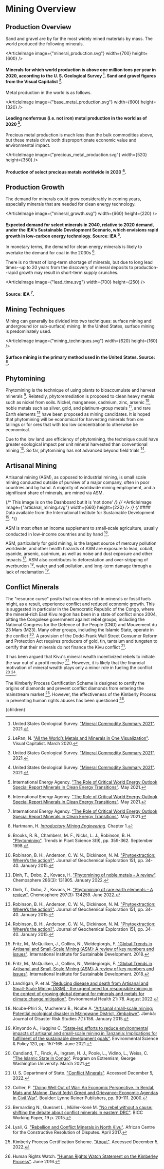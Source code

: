 


# Mining Overview

## Production Overview
Sand and gravel are by far the most widely mined materials by mass. The world produced the following minerals.

<ArticleImage image={"mineral_production.svg"} width={700} height={600} />
#### Minerals for which world production is above one million tons per year in 2020, according to the U. S. Geological Survey [^4]. Sand and gravel figures from the Visual Capitalist [^3].

Metal production in the world is as follows.

<ArticleImage image={"base_metal_production.svg"} width={600} height={320} />
#### Leading nonferrous (i.e. not iron) metal production in the world as of 2020 [^4].

Precious metal production is much less than the bulk commodities above, but these metals drive both disproportionate economic value and environmental impact.

<ArticleImage image={"precious_metal_production.svg"} width={520} height={350} />
#### Production of select precious metals worldwide in 2020 [^4].

## Production Growth
The demand for minerals could grow considerably in coming years, especially minerals that are needed for clean energy technology.

<ArticleImage image={"mineral_growth.svg"} width={660} height={220} />
#### Expected demand for select minerals in 2040, relative to 2020 demand, under the IEA's Sustainable Development Scenario, which envisions rapid growth in low-carbon energy technology. Source: IEA [^2].

In monetary terms, the demand for clean energy minerals is likely to overtake the demand for coal in the 2030s [^2].

There is no threat of long-term shortage of minerals, but due to long lead times--up to 20 years from the discovery of mineral deposits to production--rapid growth may result in short-term supply crunches.

<ArticleImage image={"lead_time.svg"} width={700} height={250} />
#### Source: IEA [^2].

## Mining Techniques
Mining can generally be divided into two techniques: surface mining and underground (or sub-surface) mining. In the United States, surface mining is predominately used.

<ArticleImage image={"mining_techniques.svg"} width={620} height={160} />
#### Surface mining is the primary method used in the United States. Source: [^1].

## Phytomining

Phytomining is the technique of using plants to bioaccumulate and harvest minerals [^pm1]. Relatedly, phytoremediation is proposed to clean heavy metals such as nickel from soils. Nickel, manganese, cadmium, zinc, arsenic [^pm2], noble metals such as silver, gold, and platinum-group metals [^pm3], and rare Earth elements [^pm4] have been proposed as mining candidates. It is hoped that phytomining will be economical for harvesting minerals from ore tailings or for ores that with too low concentration to otherwise be economical.

Due to the low land use efficiency of phytomining, the technique could have greater ecological impact per unit mineral harvested than conventional mining [^pm2]. So far, phytomining has not advanced beyond field trials [^pm2].

## Artisanal Mining

Artisanal mining (ASM), as opposed to industrial mining, is small scale mining conducted outside of purview of a major company, often in poor countries and by hand. A majority of worldwide mining employment, and a significant share of minerals, are mined via ASM.

{/* This image is on the Dashboard but it is 'not done' */}
{/* <ArticleImage image={"artisanal_mining.svg"} width={660} height={220} /> */}
{/* #### Data available from the International Institute for Sustainable Development [^5]. */}

ASM is most often an income supplement to small-scale agriculture, usually conducted in low-income countries and by hand [^5].

ASM, particularly for gold mining, is the largest source of mercury pollution worldwide, and other health hazards of ASM are exposure to lead, cobalt, cyanide, arsenic, cadmium, as well as noise and dust exposure and other impacts [^6]. ASM also contributes to deforestation and over-stripping of overburden [^7], water and soil pollution, and long-term damage through a lack of reclamation [^8].

<ConventionASMSolution />

## Conflict Minerals

The "resource curse" posits that countries rich in minerals or fossil fuels might, as a result, experience conflict and reduced economic growth. This is suggested in particular in the Democratic Republic of the Congo, where the mineral-rich East Kivu region has been in a state of conflict since 2004, pitting the Congolese government against rebel groups, including the National Congress for the Defence of the People (CND) and Mouvement du 23 Mars (M23). Many other groups, including the Islamic State, operate in the conflict [^9]. A provision of the Dodd-Frank Wall Street Consumer Reform and Protection Act requires producers of gold, tin, tantalum and tungsten to certify that their minerals do not finance the Kivu conflict [^10].

It has been argued that Kivu's mineral wealth incentivized rebels to initiate the war out of a profit motive [^11]. However, it is likely that the financial motivation of mineral wealth plays only a minor role in fueling the conflict [^12],[^13].

The Kimberly Process Certification Scheme is designed to certify the origins of diamonds and prevent conflict diamonds from entering the mainstream market [^14]. However, the effectiveness of the Kimberly Process in preventing human rights abuses has been questioned [^15].

[^pm1]: Brooks, R. R., Chambers, M. F., Nicks, L. J., Robinson, B. H. ["Phytomining"](https://www.sciencedirect.com/science/article/abs/pii/S1360138598012837). Trends in Plant Science 3(9), pp. 359-362. September 1998.

[^pm2]: Robinson, B. H., Anderson, C. W. N., Dickinson, N. M. ["Phytoextraction: Where’s the action?"](https://kiwiscience.com/JournalArticles/JGE2015.pdf). Journal of Geochemical Exploration 151, pp. 34-40. January 2015.

[^pm3]: Dinh, T., Dobo, Z., Kovacs, H. ["Phytomining of noble metals - A review"](https://www.sciencedirect.com/science/article/pii/S0045653521022773). Chemosphere 286(3): 131805. January 2022.

[^pm4]: Dinh, T., Dobo, Z., Kovacs, H. ["Phytomining of rare earth elements – A review"](https://www.sciencedirect.com/science/article/pii/S0045653522007524). Chemosphere 297(3): 134259. June 2022.

[^1]: Hartmann, H. [*Introductory Mining Engineering*](https://media.wiley.com/product_data/excerpt/11/04713485/0471348511.pdf). Chapter 1.

[^2]: International Energy Agency. ["The Role of Critical World Energy Outlook Special Report Minerals in Clean Energy Transitions"](https://www.iea.org/reports/the-role-of-critical-minerals-in-clean-energy-transitions). May 2021.

[^3]: LePan, N. ["All the World’s Metals and Minerals in One Visualization"](https://www.visualcapitalist.com/all-the-worlds-metals-and-minerals-in-one-visualization/). Visual Capitalist. March 2020.

[^4]: United States Geological Survey. ["Mineral Commodity Summary 2021"](https://www.usgs.gov/centers/nmic/mineral-commodity-summaries). 2021.

[^5]: Fritz, M., McQuilken, J., Collins, N., Weldegiorgis, F. ["Global Trends in Artisanal and Small-Scale Mining (ASM): A review of key numbers and issues"](https://www.iisd.org/publications/report/global-trends-artisanal-and-small-scale-mining-asm-review-key-numbers-and). International Institute for Sustainable Development. 2018.

[^6]: Landrigan, P. et al. ["Reducing disease and death from Artisanal and Small-Scale Mining (ASM) - the urgent need for responsible mining in the context of growing global demand for minerals and metals for climate change mitigation"](https://ehjournal.biomedcentral.com/articles/10.1186/s12940-022-00877-5). Environmental Health 21: 78. August 2022.

[^7]: Ncube-Phiri S., Mucherera B., Ncube A. ["Artisanal small-scale mining: Potential ecological disaster in Mzingwane District, Zimbabwe"](https://www.ncbi.nlm.nih.gov/pmc/articles/PMC6014108/). Jàmbá: Journal of Disaster Risk Studies 7(1):158. January 2015.

[^8]: Kinyondo A., Huggins C. ["State-led efforts to reduce environmental impacts of artisanal and small-scale mining in Tanzania: Implications for fulfilment of the sustainable development goals"](https://www.sciencedirect.com/science/article/abs/pii/S1462901121000629). Environmental Science & Policy 120, pp. 157-165. June 2021.

[^9]: Candland, T., Finck, A., Ingram, H. J., Poole, L., Vidino, L., Weiss, C. ["The Islamic State in Congo"](https://extremism.gwu.edu/sites/g/files/zaxdzs2191/f/The%20Islamic%20State%20in%20Congo%20English.pdf). Program on Extremism, George Washington University. March 2021.

[^10]: U. S. Department of State. ["Conflict Minerals"](https://www.state.gov/conflict-minerals/). Accessed December 5, 2022.

[^11]: Collier, P. ["Doing Well Out of War: An Economic Perspective. In Berdal, Mats and Malone, David (eds) Greed and Grievance: Economic Agendas in Civil War"](https://www.degruyter.com/document/doi/10.1515/9781685850012-006/html). Boulder: Lynne Reiner Publishers, pp. 99–111. 2000.

[^12]: Bernarding N., Guesnet L., Müller-Koné M. ["No rebel without a cause: shifting the debate about conflict minerals in eastern DRC"](https://www.ssoar.info/ssoar/handle/document/61803). BICC Working Paper, 19 p. 2015.

[^13]: Lyall, G. ["Rebellion and Conflict Minerals in North Kivu"](https://www.accord.org.za/conflict-trends/rebellion-conflict-minerals-north-kivu/). African Centre for the Constructive Resolution of Disputes. April 2017.

[^14]: Kimberly Process Certification Scheme. ["About"](https://www.kimberleyprocess.com/en/about). Accessed December 5, 2022.

[^15]: Human Rights Watch. ["Human Rights Watch Statement on the Kimberley Process"](https://www.hrw.org/news/2016/06/06/human-rights-watch-statement-kimberley-process). June 2016.

  <Article 
    focusAreaUrl={focusAreaUrl} 
    hierarchy={hierarchy} 
    site={site}
  >
    {children}
  </Article>